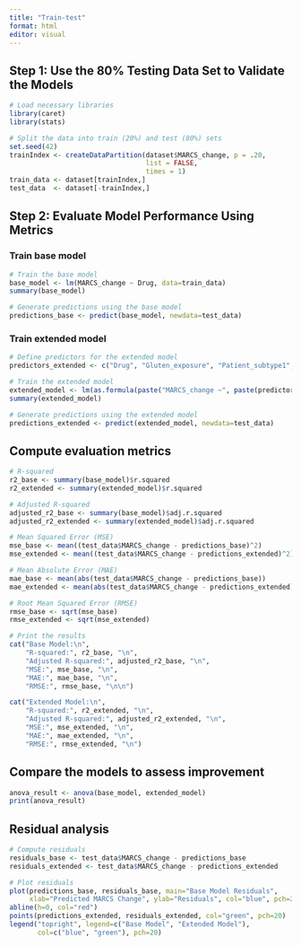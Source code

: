 ```yaml
---
title: "Train-test"
format: html
editor: visual
---
```


## Step 1: Use the 80% Testing Data Set to Validate the Models

```r
# Load necessary libraries
library(caret)
library(stats)

# Split the data into train (20%) and test (80%) sets
set.seed(42)
trainIndex <- createDataPartition(dataset$MARCS_change, p = .20, 
                                  list = FALSE, 
                                  times = 1)
train_data <- dataset[trainIndex,]
test_data  <- dataset[-trainIndex,]
```

## Step 2: Evaluate Model Performance Using Metrics

### Train base model

```r
# Train the base model
base_model <- lm(MARCS_change ~ Drug, data=train_data)
summary(base_model)

# Generate predictions using the base model
predictions_base <- predict(base_model, newdata=test_data)
```

### Train extended model

```r
# Define predictors for the extended model
predictors_extended <- c("Drug", "Gluten_exposure", "Patient_subtype1", "Patient_subtype2", ...)

# Train the extended model
extended_model <- lm(as.formula(paste("MARCS_change ~", paste(predictors_extended, collapse=" + "))), data=train_data)
summary(extended_model)

# Generate predictions using the extended model
predictions_extended <- predict(extended_model, newdata=test_data)
```

## Compute evaluation metrics

```r
# R-squared
r2_base <- summary(base_model)$r.squared
r2_extended <- summary(extended_model)$r.squared

# Adjusted R-squared
adjusted_r2_base <- summary(base_model)$adj.r.squared
adjusted_r2_extended <- summary(extended_model)$adj.r.squared

# Mean Squared Error (MSE)
mse_base <- mean((test_data$MARCS_change - predictions_base)^2)
mse_extended <- mean((test_data$MARCS_change - predictions_extended)^2)

# Mean Absolute Error (MAE)
mae_base <- mean(abs(test_data$MARCS_change - predictions_base))
mae_extended <- mean(abs(test_data$MARCS_change - predictions_extended))

# Root Mean Squared Error (RMSE)
rmse_base <- sqrt(mse_base)
rmse_extended <- sqrt(mse_extended)

# Print the results
cat("Base Model:\n",
    "R-squared:", r2_base, "\n",
    "Adjusted R-squared:", adjusted_r2_base, "\n",
    "MSE:", mse_base, "\n",
    "MAE:", mae_base, "\n",
    "RMSE:", rmse_base, "\n\n")

cat("Extended Model:\n",
    "R-squared:", r2_extended, "\n",
    "Adjusted R-squared:", adjusted_r2_extended, "\n",
    "MSE:", mse_extended, "\n",
    "MAE:", mae_extended, "\n",
    "RMSE:", rmse_extended, "\n")
```


## Compare the models to assess improvement

```r
anova_result <- anova(base_model, extended_model)
print(anova_result)
```


## Residual analysis

```r
# Compute residuals
residuals_base <- test_data$MARCS_change - predictions_base
residuals_extended <- test_data$MARCS_change - predictions_extended

# Plot residuals
plot(predictions_base, residuals_base, main="Base Model Residuals",
     xlab="Predicted MARCS Change", ylab="Residuals", col="blue", pch=20)
abline(h=0, col="red")
points(predictions_extended, residuals_extended, col="green", pch=20)
legend("topright", legend=c("Base Model", "Extended Model"), 
       col=c("blue", "green"), pch=20)
```

